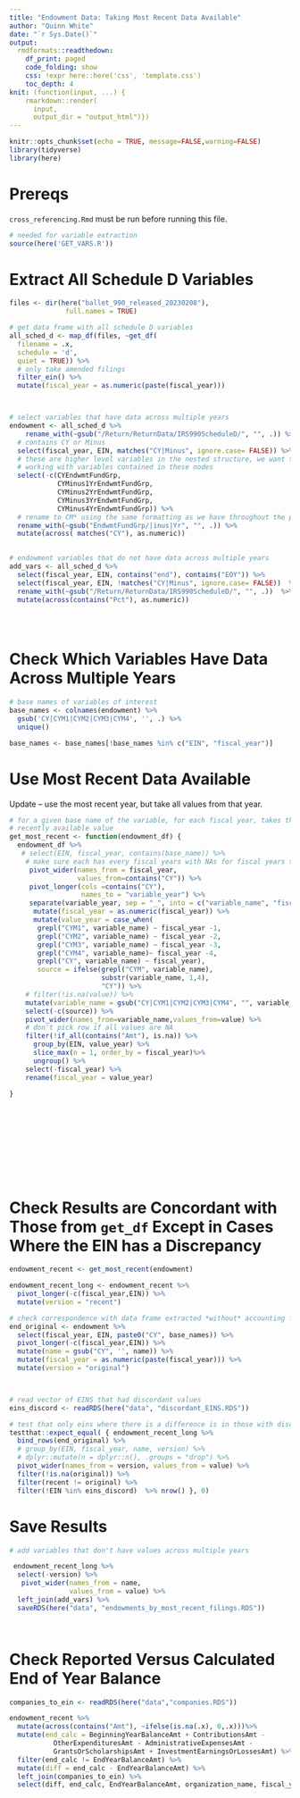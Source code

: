 ```yaml
---
title: "Endowment Data: Taking Most Recent Data Available"
author: "Quinn White"
date: "`r Sys.Date()`"
output:
  rmdformats::readthedown:
    df_print: paged
    code_folding: show
    css: !expr here::here('css', 'template.css')
    toc_depth: 4
knit: (function(input, ...) {
    rmarkdown::render(
      input,
      output_dir = "output_html")})
---
```


```r
knitr::opts_chunk$set(echo = TRUE, message=FALSE,warning=FALSE)
library(tidyverse)
library(here)
```


# Prereqs

`cross_referencing.Rmd` must be run before running this file.

```r

# needed for variable extraction 
source(here('GET_VARS.R'))


```

# Extract All Schedule D Variables

```r
files <- dir(here("ballet_990_released_20230208"),
              full.names = TRUE)

# get data frame with all schedule D variables 
all_sched_d <- map_df(files, ~get_df(
  filename = .x, 
  schedule = 'd',
  quiet = TRUE)) %>%
  # only take amended filings
  filter_ein() %>%
  mutate(fiscal_year = as.numeric(paste(fiscal_year)))



# select variables that have data across multiple years
endowment <- all_sched_d %>%
    rename_with(~gsub("/Return/ReturnData/IRS990ScheduleD/", "", .)) %>%
  # contains CY or Minus
  select(fiscal_year, EIN, matches("CY|Minus", ignore.case= FALSE)) %>%
  # these are higher level variables in the nested structure, we want to be 
  # working with variables contained in these nodes
  select(-c(CYEndwmtFundGrp,
            CYMinus1YrEndwmtFundGrp,
            CYMinus2YrEndwmtFundGrp,
            CYMinus3YrEndwmtFundGrp,
            CYMinus4YrEndwmtFundGrp)) %>%
  # rename to CM* using the same formatting as we have throughout the project
  rename_with(~gsub("EndwmtFundGrp/|inus|Yr", "", .)) %>%
  mutate(across( matches("CY"), as.numeric)) 
  

# endowment variables that do not have data across multiple years
add_vars <- all_sched_d %>%
  select(fiscal_year, EIN, contains("end"), contains("EOY")) %>%
  select(fiscal_year, EIN, !matches("CY|Minus", ignore.case= FALSE))  %>%
  rename_with(~gsub("/Return/ReturnData/IRS990ScheduleD/", "", .))  %>%
  mutate(across(contains("Pct"), as.numeric))


  

```

# Check Which Variables Have Data Across Multiple Years

```r

# base names of variables of interest
base_names <- colnames(endowment) %>% 
  gsub('CY|CYM1|CYM2|CYM3|CYM4', '', .) %>%
  unique() 

base_names <- base_names[!base_names %in% c("EIN", "fiscal_year")]

```

# Use Most Recent Data Available 

Update -- use the most recent year, but take all values from that year.



```r

# for a given base name of the variable, for each fiscal year, takes the most 
# recently available value
get_most_recent <- function(endowment_df) {
  endowment_df %>%
   # select(EIN, fiscal_year, contains(base_name)) %>%
    # make sure each has every fiscal years with NAs for fiscal years that are missing
     pivot_wider(names_from = fiscal_year, 
                 values_from=contains("CY")) %>%
     pivot_longer(cols =contains("CY"),
                  names_to = "variable_year") %>%
     separate(variable_year, sep = "_", into = c("variable_name", "fiscal_year")) %>%
      mutate(fiscal_year = as.numeric(fiscal_year)) %>%
      mutate(value_year = case_when(
       grepl("CYM1", variable_name) ~ fiscal_year -1,
       grepl("CYM2", variable_name) ~ fiscal_year -2,
       grepl("CYM3", variable_name) ~ fiscal_year -3,
       grepl("CYM4", variable_name)~ fiscal_year -4,
       grepl("CY", variable_name) ~ fiscal_year),
       source = ifelse(grepl("CYM", variable_name), 
                       substr(variable_name, 1,4), 
                       "CY")) %>%
    # filter(!is.na(value)) %>%
    mutate(variable_name = gsub("CY|CYM1|CYM2|CYM3|CYM4", "", variable_name)) %>%
    select(-c(source)) %>%
    pivot_wider(names_from=variable_name,values_from=value) %>%
    # don't pick row if all values are NA
    filter(!if_all(contains("Amt"), is.na)) %>%
      group_by(EIN, value_year) %>%
      slice_max(n = 1, order_by = fiscal_year)%>% 
      ungroup() %>%
    select(-fiscal_year) %>%
    rename(fiscal_year = value_year)

}












```

# Check Results are Concordant with Those from `get_df` Except in Cases Where the EIN has a Discrepancy 




```r


endowment_recent <- get_most_recent(endowment)

endowment_recent_long <- endowment_recent %>%
  pivot_longer(-c(fiscal_year,EIN)) %>%
  mutate(version = "recent") 

# check correspondence with data frame extracted *without* accounting for discrepancies
end_original <- endowment %>%
  select(fiscal_year, EIN, paste0("CY", base_names)) %>%
  pivot_longer(-c(fiscal_year,EIN)) %>%
  mutate(name = gsub("CY", '', name)) %>%
  mutate(fiscal_year = as.numeric(paste(fiscal_year))) %>%
  mutate(version = "original")



# read vector of EINS that had discordant values
eins_discord <- readRDS(here("data", "discordant_EINS.RDS"))

# test that only eins where there is a difference is in those with discrepancies
testthat::expect_equal( { endowment_recent_long %>%
  bind_rows(end_original) %>%
  # group_by(EIN, fiscal_year, name, version) %>%
  # dplyr::mutate(n = dplyr::n(), .groups = "drop") %>%  
  pivot_wider(names_from = version, values_from = value) %>%
  filter(!is.na(original)) %>%
  filter(recent != original) %>%
  filter(!EIN %in% eins_discord)  %>% nrow() }, 0)

```


# Save Results

```r

# add variables that don't have values across multiple years

 endowment_recent_long %>% 
  select(-version) %>%
   pivot_wider(names_from = name,
               values_from = value) %>%
  left_join(add_vars) %>%
  saveRDS(here("data", "endowments_by_most_recent_filings.RDS"))




```


# Check Reported Versus Calculated End of Year Balance

```r

companies_to_ein <- readRDS(here("data","companies.RDS"))

endowment_recent %>%
  mutate(across(contains("Amt"), ~ifelse(is.na(.x), 0,.x)))%>%
  mutate(end_calc = BeginningYearBalanceAmt + ContributionsAmt -
           OtherExpendituresAmt - AdministrativeExpensesAmt -
           GrantsOrScholarshipsAmt + InvestmentEarningsOrLossesAmt) %>%
  filter(end_calc != EndYearBalanceAmt) %>%
  mutate(diff = end_calc - EndYearBalanceAmt) %>%
  left_join(companies_to_ein) %>%
  select(diff, end_calc, EndYearBalanceAmt, organization_name, fiscal_year)




```




